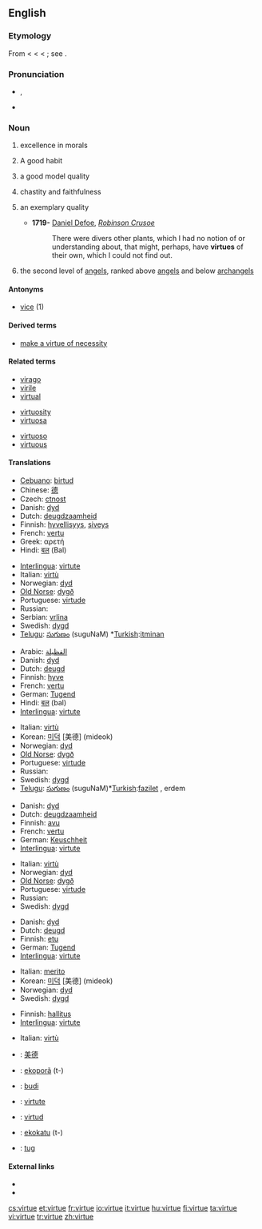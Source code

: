 ==English==

===Etymology===
From {{etyl|enm}} {{term|vertu}} < {{etyl|fro}} {{term|vertu}} < {{etyl|la}} {{term|virtus||the qualities of a man, strength, courage, bravery, capacity, worth, manliness, applied to physical and intellectual excellecence; also of moral excellence, virtue, morality}} < {{term|vir||man}}; see {{term|virile}}.

===Pronunciation===
* {{enPR|vûrʹtū|vûrʹcho̅o̅}}, {{IPA|/ˈvɝ.tju/|/ˈvɝ.ʧu/}}
* {{audio|en-us-virtue.ogg|Audio (US)}}

===Noun===
{{en-noun|s|-}}

# {{uncountable}} excellence in morals
# {{countable}} A good habit
# {{countable}} a good model quality
# {{uncountable}} chastity and faithfulness
# {{countable}} an exemplary quality
#* '''1719-''' [[w:Daniel Defoe|Daniel Defoe]], ''[[w:Robinson Crusoe|Robinson Crusoe]]''
#*: There were divers other plants, which I had no notion of or understanding about, that might, perhaps, have '''virtues''' of their own, which I could not find out.
# {{context|Christian|_|[[angelology]]|biblical tradition}} the second level of [[angel]]s, ranked above [[angel]]s and below [[archangel]]s

====Antonyms====
* [[vice]] (1)

====Derived terms====
{{rel-top3|Terms derived from "virtue"}}
* [[make a virtue of necessity]]
{{rel-mid3}}
{{rel-mid3}}
{{rel-bottom}}

====Related terms====
{{rel-top3|Terms etymologically related to "virtue"}}
* [[virago]]
* [[virile]]
* [[virtual]]
{{rel-mid3}}
* [[virtuosity]]
* [[virtuosa]]
{{rel-mid3}}
* [[virtuoso]]
* [[virtuous]]
{{rel-bottom}}

====Translations====
{{trans-top|excellence in morals}}
* [[Cebuano]]: [[birtud]]
* Chinese: [[德]]
* Czech: [[ctnost]] {{f}}
* Danish: [[dyd]] {{c}}
* Dutch: [[deugdzaamheid]] {{f}}
* Finnish: [[hyvellisyys]], [[siveys]]
* French: [[vertu]] {{f}}
* Greek: αρετή {{f}}
* Hindi: [[बल]] (Bal)
{{trans-mid}}
* [[Interlingua]]: [[virtute]]
* Italian: [[virtù]] {{f}}
* Norwegian: [[dyd]] {{m}}
* [[Old Norse]]: [[dygð]] {{f}}
* Portuguese: [[virtude]] {{f}}
* Russian: {{t|ru|добродетель|f|sc=Cyrl|tr=dobrod'ét'el'}}
* Serbian: [[vrlina]] {{f}}
* Swedish: [[dygd]]
* [[Telugu]]: [[సుగుణం]] (suguNaM) *[[Turkish]]:[[itminan]]
{{trans-bottom}}

{{trans-top|a good model quality}}
* Arabic: [[الفظيلة]]
* Danish: [[dyd]] {{c}}
* Dutch: [[deugd]] {{f}}
* Finnish: [[hyve]]
* French: [[vertu]] {{f}}
* German: [[Tugend]] {{f}}
* Hindi: [[बल]] (bal)
* [[Interlingua]]: [[virtute]]
{{trans-mid}}
* Italian: [[virtù]] {{f}}
* Korean: [[미덕]] [美德] (mideok)
* Norwegian: [[dyd]] {{m}}
* [[Old Norse]]: [[dygð]] {{f}}
* Portuguese: [[virtude]] {{f}}
* Russian: {{t|ru|достоинство|n|sc=Cyrl|tr=dostóinstvo}}
* Swedish: [[dygd]]
* [[Telugu]]: [[సుగుణం]] (suguNaM)*[[Turkish]]:[[fazilet]] , erdem
{{trans-bottom}}

{{trans-top|chastity and faithfulness}}
* Danish: [[dyd]] {{c}}
* Dutch: [[deugdzaamheid]] {{f}}
* Finnish: [[avu]]
* French: [[vertu]] {{f}}
* German: [[Keuschheit]] {{f}}
* [[Interlingua]]: [[virtute]]
{{trans-mid}}
* Italian: [[virtù]] {{f}}
* Norwegian: [[dyd]] {{m}}
* [[Old Norse]]: [[dygð]] {{f}}
* Portuguese: [[virtude]] {{f}}
* Russian: {{t|ru|добродетель|f|sc=Cyrl|tr=dobrod'ét'el'}}
* Swedish: [[dygd]]
{{trans-bottom}}

{{trans-top|an exemplary quality}}
* Danish: [[dyd]] {{c}}
* Dutch: [[deugd]] {{f}}
* Finnish: [[etu]]
* German: [[Tugend]] {{f}}
* [[Interlingua]]: [[virtute]]
{{trans-mid}}
* Italian: [[merito]] {{m}}
* Korean: [[미덕]] [美德] (mideok)
* Norwegian: [[dyd]] {{m}}
* Swedish: [[dygd]]
{{trans-bottom}}

{{trans-top|in angelology}}
* Finnish: [[hallitus]]
* [[Interlingua]]: [[virtute]]
{{trans-mid}}
* Italian: [[virtù]] {{f}}
{{trans-bottom}}

{{checktrans-top}}
* {{ttbc|Chinese}}: [[美德]]
* {{ttbc|Guaraní}}: [[ekoporã]] (t-)
* {{ttbc|Indonesian}}: [[budi]]
* {{ttbc|Romanian}}: [[virtute]] {{f}}
* {{ttbc|Spanish}}: [[virtud]] {{f}}
* {{ttbc|Tupinambá}}: [[ekokatu]] (t-)
* {{ttbc|Volapük}}: [[tug]]
{{trans-bottom}}

====External links====
* {{R:Webster 1913}}
* {{R:Century 1911}}

[[cs:virtue]]
[[et:virtue]]
[[fr:virtue]]
[[io:virtue]]
[[it:virtue]]
[[hu:virtue]]
[[fi:virtue]]
[[ta:virtue]]
[[vi:virtue]]
[[tr:virtue]]
[[zh:virtue]]